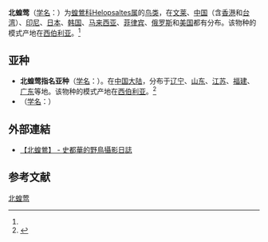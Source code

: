 {{speciesbox
| name = 北蝗莺
| image = Wiki-simasennyu.jpg
| status = LC 
| status_system = iucn3.1 
| status_ref = <ref name=iucn>{{IUCN2008| assessors = [[BirdLife_International|BirdLife International]] | year = 2008 | id = 148377 | title = Locustella ochotensis |downloaded = 2009-6-10}}</ref>
| genus = Helopsaltes
| species = ochotensis
| authority = (Middendorff 1853)<ref name='id3663'>{{cite web| url =http://www.bioinfo.cn/db05/BjdwSpecies.php?action=view&id=3663| title =北蝗莺| work =《中国动物物种编目数据库》| publisher =中国科学院微生物研究所| author =中国科学院动物研究所| accessdate =2009-04-04| deadurl =yes| archiveurl =https://web.archive.org/web/20131203122335/http://www.bioinfo.cn/db05/BjdwSpecies.php?action=view| archivedate =2013-12-03}}</ref>
| synonyms = ''Locustella ochotensis''
}}

'''北蝗莺'''（[[学名|学名]]：{{lang|la|''Helopsaltes ochotensis''}}）为[[蝗鶯科|蝗鶯科]][[Helopsaltes属|Helopsaltes属]]的[[鸟类|鸟类]]，在[[文莱|文莱]]、[[中国|中国]]（含[[香港|香港]]和[[台湾|台湾]]）、[[印尼|印尼]]、[[日本|日本]]、[[韩国|韩国]]、[[马来西亚|马来西亚]]、[[菲律宾|菲律宾]]、[[俄罗斯|俄罗斯]]和[[美国|美国]]都有分布。该物种的模式产地在[[西伯利亚|西伯利亚]]。<ref name='id3663'/>

== 亚种 ==
* '''北蝗莺指名亚种'''（[[学名|学名]]：{{lang|la|''Helopsaltes ochotensis ochotensis''}}）。在[[中国大陆|中国大陆]]，分布于[[辽宁|辽宁]]、[[山东|山东]]、[[江苏|江苏]]、[[福建|福建]]、[[广东|广东]]等地。该物种的模式产地在[[西伯利亚|西伯利亚]]。<ref name='id3664'>{{cite web| url =http://www.bioinfo.cn/db05/BjdwSpecies.php?action=view&id=3664| title =北蝗莺指名亚种| work =《中国动物物种编目数据库》| publisher =中国科学院微生物研究所| author =中国科学院动物研究所| accessdate =2009-04-04| deadurl =yes| archiveurl =https://web.archive.org/web/20160305030921/http://www.bioinfo.cn/db05/BjdwSpecies.php?action=view&id=3664| archivedate =2016-03-05}}</ref>
* （[[学名|学名]]：{{lang|la|''Helopsaltes ochotensis subcerthiola''}}）

==外部連結==
* [http://www.wretch.cc/blog/Stuart78043/19030426 【北蝗鶯】 - 史都華的野鳥攝影日誌]{{Wayback|url=http://www.wretch.cc/blog/Stuart78043/19030426 |date=20131224202225 }}

== 参考文献 ==
{{reflist}}
{{commons|Locustella ochotensis}}
{{Wikispecies|Locustella ochotensis}}
{{Taxonbar|from=Q1585356}}

[[Category:蝗莺属|北蝗莺]]


{{雀形目小作品}}